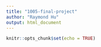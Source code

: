 ```yaml
---
title: "1005-final-project"
author: "Raymond Hu"
output: html_document
---
```


```r
knitr::opts_chunk$set(echo = TRUE)
```

